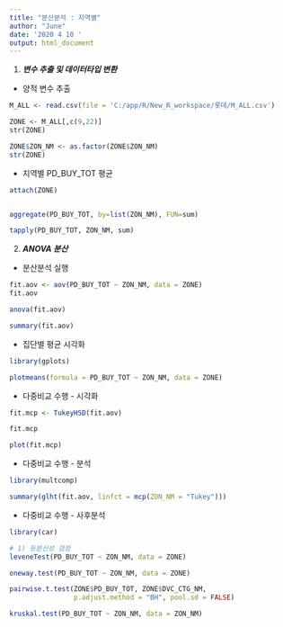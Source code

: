 ---
title: "분산분석 : 지역별"
author: "June"
date: '2020 4 10 '
output: html_document
---


(@) ***변수 추출 및 데이터타입 변환***

+ 양적 변수 추출

```{r code1, include=TRUE, echo=TRUE, message=FALSE, warning=FALSE}

M_ALL <- read.csv(file = 'C:/app/R/New_R_workspace/롯데/M_ALL.csv')

ZONE <- M_ALL[,c(9,22)]
str(ZONE)

ZONE$ZON_NM <- as.factor(ZONE$ZON_NM)
str(ZONE)

```

+ 지역별 PD_BUY_TOT 평균

```{r code2, include=TRUE, echo=TRUE, message=FALSE, warning=FALSE}

attach(ZONE)


aggregate(PD_BUY_TOT, by=list(ZON_NM), FUN=sum)

tapply(PD_BUY_TOT, ZON_NM, sum)

```


(@) ***ANOVA 분산***


+ 분산분석 실행

```{r code3, include=TRUE, echo=TRUE, message=FALSE, warning=FALSE}

fit.aov <- aov(PD_BUY_TOT ~ ZON_NM, data = ZONE)
fit.aov

anova(fit.aov)

summary(fit.aov)

```

+ 집단별 평균 시각화

```{r code4, include=TRUE, echo=TRUE, message=FALSE, warning=FALSE}

library(gplots)

plotmeans(formula = PD_BUY_TOT ~ ZON_NM, data = ZONE)

```

+ 다중비교 수행 - 시각화

```{r code5, include=TRUE, echo=TRUE, message=FALSE, warning=FALSE}

fit.mcp <- TukeyHSD(fit.aov)

fit.mcp

plot(fit.mcp)

```

+ 다중비교 수행 - 분석

```{r code6, include=TRUE, echo=TRUE, message=FALSE, warning=FALSE}

library(multcomp)

summary(glht(fit.aov, linfct = mcp(ZON_NM = "Tukey")))

```

+ 다중비교 수행 - 사후분석

```{r code7, include=TRUE, echo=TRUE, message=FALSE, warning=FALSE}
library(car)

# 1) 등분산성 검정
leveneTest(PD_BUY_TOT ~ ZON_NM, data = ZONE)

oneway.test(PD_BUY_TOT ~ ZON_NM, data = ZONE)

pairwise.t.test(ZONE$PD_BUY_TOT, ZONE$DVC_CTG_NM,
                p.adjust.method = "BH", pool.sd = FALSE)

kruskal.test(PD_BUY_TOT ~ ZON_NM, data = ZON_NM)

```











